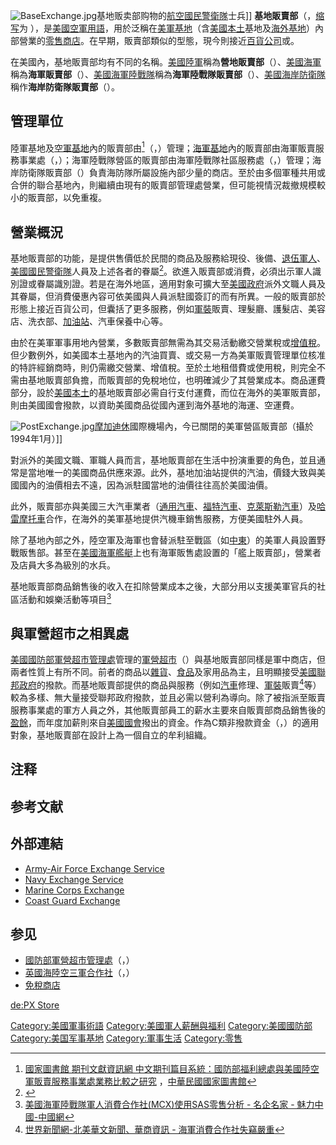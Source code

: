 [[File:BaseExchange.jpg|thumb]]{{Link-en|史考特空軍基地|Scott AFB}}基地贩卖部购物的[[美國國民警衛隊|航空國民警衛隊]]士兵]]
'''基地販賣部'''（{{lang-en|'''Base Exchange'''}}，[[缩写|缩写]]为 {{lang|en|'''BX'''}}）{{NoteTag|[[美軍駐台|美軍駐台]]時期，{{lang|en|BX}}、{{lang|en|PX}}、{{lang|en|NEX}}和{{lang|en|Commissary}}在[[台灣|台灣]]民間常被俗稱為「'''[[美軍福利社|美軍福利社]]'''」。|name="TWN"}}，是[[美國空軍|美國空軍]][[:Category:军事术语|用語]]，用於泛稱在[[美軍|美軍]][[軍事基地|基地]]（含[[美國本土|美國本土]]基地及[[駐外美軍|海外基地]]）內部營業的[[零售|零售商店]]。在早期，販賣部類似{{Link-en|商棧|Trading post}}的型態，現今則接近[[百貨公司|百貨公司]]或{{Link-en|購物街|Strip mall}}。

在美國{{Link-en|美國軍警部門|Uniformed services of the United States|其他軍種}}內，基地販賣部均有不同的名稱。[[美國陸軍|美國陸軍]]稱為'''營地販賣部'''（{{lang|en|Post Exchange, '''PX'''}}）、[[美國海軍|美國海軍]]稱為'''海軍販賣部'''（{{lang|en|Navy Exchange, '''NEX'''}}）、[[美國海軍陸戰隊|美國海軍陸戰隊]]稱為'''海軍陸戰隊販賣部'''（{{lang|en|Marine Corps Exchange, '''MCX'''}}）、[[美國海岸防衛隊|美國海岸防衛隊]]稱作'''海岸防衛隊販賣部'''（{{lang|en|Coast Guard Exchange, '''CGX'''}}）。

== 管理單位 ==
陸軍基地及[[空軍基地|空軍基地]]內的販賣部由{{Link-en|美國陸空軍販賣服務事業處|Army and Air Force Exchange Service|陸空軍販賣服務事業處}}<ref>[http://readopac3.ncl.edu.tw/nclJournal/search/detail.jsp?sysId=0004801012&dtdId=000040&search_type=detail&la=ch 國家圖書館 期刊文獻資訊網 中文期刊篇目系統：國防部福利總處與美國陸空軍販賣服務事業處業務比較之研究] {{Wayback|url=http://readopac3.ncl.edu.tw/nclJournal/search/detail.jsp?sysId=0004801012&dtdId=000040&search_type=detail&la=ch |date=20201026124637 }}，[[國家圖書館_(中華民國)|中華民國國家圖書館]]</ref>（{{lang|en|Army and Air Force Exchange Service}}，{{lang|en|AAFES}}）管理；[[海軍基地|海軍基地]]內的販賣部由海軍販賣服務事業處（{{lang|en|Navy Exchange Service Command}}，{{lang|en|NEXCOM}}）；海軍陸戰隊營區的販賣部由海軍陸戰隊社區服務處（{{lang|en|Marine Corps Community Services}}，{{lang|en|MCCS}}）管理；海岸防衛隊販賣部（{{lang|en|CGX}}）負責海防隊所屬設施內部少量的商店。至於由多個軍種共用或合併的聯合基地內，則繼續由現有的販賣部管理處營業，但可能視情況裁撤規模較小的販賣部，以免重複。

== 營業概況 ==
基地販賣部的功能，是提供售價低於民間的商品及服務給現役、後備、[[退伍軍人|退伍軍人]]、[[美國國民警衛隊|美國國民警衛隊]]人員及上述各者的眷屬<ref>{{Cite web |url=http://blog.sina.com.cn/s/blog_546a129b0101a19i.html |title=组图：美国海军的免税“军人服务社”，常年七折_默虹_美海军学习小站_新浪博客 |accessdate=2013-04-13 |archive-date=2020-04-16 |archive-url=https://web.archive.org/web/20200416225957/http://blog.sina.com.cn/s/blog_546a129b0101a19i.html |dead-url=no }}</ref>。欲進入販賣部或消費，必須出示軍人識別證或眷屬識別證。若是在海外地區，適用對象可擴大至[[美國政府|美國政府]]派外文職人員及其眷屬，但消費優惠內容可依美國與人員派駐國簽訂的{{Link-en|駐軍地位協定|status of forces agreement}}而有所異。一般的販賣部於形態上接近百貨公司，但囊括了更多服務，例如[[軍裝|軍裝]]販賣、理髮廳、護髮店、美容店、洗衣部、[[加油站|加油站]]、汽車保養中心等。

由於在美軍軍事用地內營業，多數販賣部無需為其交易活動繳交營業稅或[[增值稅|增值稅]]。但少數例外，如美國本土基地內的汽油買賣、或交易一方為美軍販賣管理單位核准的特許經銷商時，則仍需繳交營業、增值稅。至於土地租借費或使用稅，則完全不需由基地販賣部負擔，而販賣部的免稅地位，也明確減少了其營業成本。商品運費部分，設於[[美國本土|美國本土]]的基地販賣部必需自行支付運費，而位在海外的美軍販賣部，則由美國國會撥款，以資助美國商品從國內運到海外基地的海運、空運費。

[[File:PostExchange.jpg|thumb]][[摩加迪休|摩加迪休]]國際機場內，今已關閉的美軍營區販賣部（攝於1994年1月）]]

對派外的美國文職、軍職人員而言，基地販賣部在生活中扮演重要的角色，並且通常是當地唯一的美國商品供應來源。此外，基地加油站提供的汽油，價錢大致與美國國內的油價相去不遠，因為派駐國當地的油價往往高於美國油價。

此外，販賣部亦與美國三大汽車業者（[[通用汽車|通用汽車]]、[[福特汽車|福特汽車]]、[[克萊斯勒汽車|克萊斯勒汽車]]）及[[哈雷摩托車|哈雷摩托車]]合作，在海外的美軍基地提供汽機車銷售服務，方便美國駐外人員。

除了基地內部之外，陸空軍及海軍也會替派駐至戰區（如[[中東|中東]]）的美軍人員設置野戰販售部。甚至在[[美國海軍|美國海軍]][[軍艦|艦艇]]上也有海軍販售處設置的「艦上販賣部」，營業者及店員大多為{{Link-en|艦艇兵|Ship's Serviceman}}級別的水兵。

基地販賣部商品銷售後的收入在扣除營業成本之後，大部分用以支援美軍官兵的社區活動和娛樂活動等項目<ref>[http://ml.china.com.cn/html/mingqi/mqjs/20120619/46455.html 美國海軍陸戰隊軍人消費合作社(MCX)使用SAS零售分析 - 名企名家 - 魅力中國-中國網]{{dead link|date=2017年12月 |bot=InternetArchiveBot |fix-attempted=yes }}</ref>

== 與軍營超市之相異處 ==
[[美國國防部軍營超市管理處|美國國防部軍營超市管理處]]管理的[[超級市場|軍營超市]]（{{lang|en|Commissary}}）與基地販賣部同樣是軍中商店，但兩者性質上有所不同。前者的商品以[[雜貨|雜貨]]、[[食品|食品]]及家用品為主，且明顯接受[[美國聯邦政府|美國聯邦政府]]的撥款。而基地販賣部提供的商品與服務（例如[[汽車|汽車]]修理、[[軍裝|軍裝]]販賣<ref>[http://worldjournal.com/bookmark/16763348-%E6%B5%B7%E8%BB%8D%E6%B6%88%E8%B2%BB%E5%90%88%E4%BD%9C%E7%A4%BE%E5%A4%B1%E7%AB%8A%E5%9A%B4%E9%87%8D 世界新聞網-北美華文新聞、華商資訊 - 海軍消費合作社失竊嚴重]{{dead link|date=2017年12月 |bot=InternetArchiveBot |fix-attempted=yes }}</ref>等）較為多樣、無大量接受聯邦政府撥款，並且必需以營利為導向。除了被指派至販賣服務事業處的軍方人員之外，其他販賣部員工的薪水主要來自販賣部商品銷售後的[[盈餘|盈餘]]，而年度加薪則來自[[美國國會|美國國會]]撥出的資金。作為C類非撥款資金（{{lang|en|Category C non-appropriated fund}}，{{lang|en|NAF}}）的適用對象，基地販賣部在設計上為一個自立的牟利組織。

== 注释 ==
{{NoteFoot}}

== 参考文献 ==
{{Reflist}}

== 外部連結 ==
{{Commons category|Military exchanges of the United States}}
* [http://www.aafes.com Army-Air Force Exchange Service]{{Wayback|url=http://www.aafes.com/ |date=20160402193521 }}
* [https://www.mynavyexchange.com Navy Exchange Service]{{Wayback|url=https://www.mynavyexchange.com/ |date=20210113054946 }}
* [http://www.usmc-mccs.org/shopping/index.cfm Marine Corps Exchange]{{Wayback|url=http://www.usmc-mccs.org/shopping/index.cfm |date=20111103134312 }}
* [http://www.cg-exchange.com/ Coast Guard Exchange]{{Wayback|url=http://www.cg-exchange.com/ |date=20201124174837 }}

== 参见 ==
{{Portal box|美國軍事|经济}}
* [[美國國防部軍營超市管理處|國防部軍營超市管理處]]（{{lang|en|Defense Commissary Agency}}，{{lang|en|DeCA}}）
* [[英國海陸空三軍合作社|英國海陸空三軍合作社]]（{{lang|en|Navy, Army and Air Force Institutes}}，{{lang|en|NAAFI}}）
* [[免稅商店|免稅商店]]

[[Category:美國軍事術語|Category:美國軍事術語]]
[[Category:美國軍人薪酬與福利|Category:美國軍人薪酬與福利]]
[[Category:美國國防部|Category:美國國防部]]
[[Category:美国军事基地|Category:美国军事基地]]
[[Category:軍事生活|Category:軍事生活]]
[[Category:零售|Category:零售]]

[[de:PX_Store|de:PX Store]]